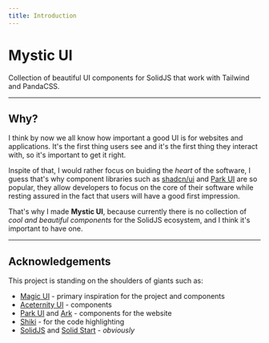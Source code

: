 ```yaml
---
title: Introduction
---
```


# Mystic UI

<Text textStyle="xl">Collection of beautiful UI components for SolidJS that work with Tailwind and PandaCSS.</Text>

----

## Why?

I think by now we all know how important a good UI is for websites and applications. It's the first thing users see and it's the first thing they interact with, so it's important to get it right.

Inspite of that, I would rather focus on buiding the *heart* of the software, I guess that's why component libraries such as [shadcn/ui](https://ui.shadcn.com/) and [Park UI](https://park-ui.com/) are so popular, they allow developers to focus on the core of their software while resting assured in the fact that users will have a good first impression.

That's why I made **Mystic UI**, because currently there is no collection of *cool and beautiful components* for the SolidJS ecosystem, and I think it's important to have one.

----

## Acknowledgements

This project is standing on the shoulders of giants such as:


- [Magic UI](https://magicui.design/) - primary inspiration for the project and components
- [Aceternity UI](https://ui.aceternity.com/) - components
- [Park UI](https://park-ui.com/) and [Ark](https://ark-ui.com/) - components for the website
- [Shiki](https://shiki.matsu.io/) - for the code highlighting
- [SolidJS](https://solidjs.com/) and [Solid Start](https://start.solidjs.com/) - *obviously*